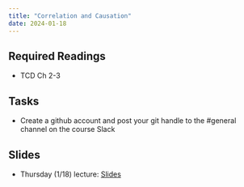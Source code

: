 ```yaml
---
title: "Correlation and Causation"
date: 2024-01-18
---
```



## Required Readings

- TCD Ch 2-3

## Tasks

- Create a github account and post your git handle to the #general channel on the course Slack

## Slides

- Thursday (1/18) lecture: [Slides](/slides/02-causal.html)




